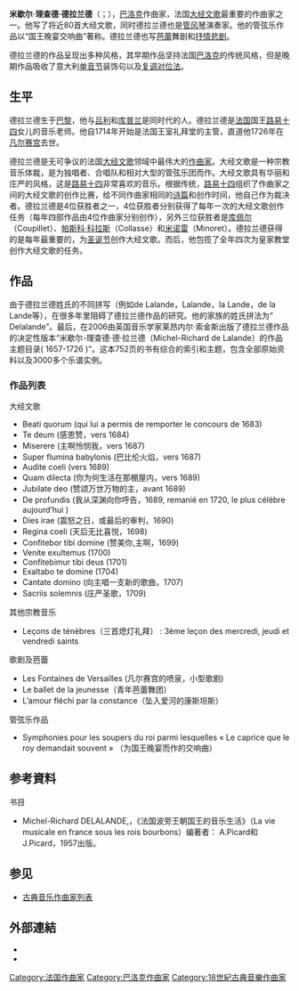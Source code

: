 {{Infobox classical
| 中文名       = 德拉兰德
| 画像         = La Lande gravure.jpg
| 附注         =      
| 原文名       = Michel Richard Delalande
| 国别         = 法国    
| 出生日期     = 1657年
| 出生地       = 巴黎
| 逝世日期     = 1726年6月18日（68-69歲）
| 逝世地       = 凡尔赛
| 所属时期     = 巴洛克
| 所属乐派     =  
| 擅长作品类型 = 经文歌，歌剧
| 代表作       = 歌剧《坠入爱河的康斯坦斯》，十余首大经文歌
| 师从         =
| 学生         = 
| 官方网站     = 
}}

'''米歇尔·理查德·德拉兰德'''（{{lang-fr|Michel Richard Delalande}}；{{bd|1657年||1726年|6月18日|Delalande}}），[[巴洛克|巴洛克]]作曲家，法国[[大经文歌|大经文歌]]最重要的作曲家之一。他写了将近80首大经文歌，同时德拉兰德也是[[管风琴|管风琴]]演奏家。他的管弦乐作品以“国王晚宴交响曲”著称。德拉兰德也写[[芭蕾|芭蕾]]舞剧和[[抒情悲剧|抒情悲剧]]。

德拉兰德的作品呈现出多种风格，其早期作品坚持法国[[巴洛克|巴洛克]]的传统风格，但是晚期作品吸收了意大利[[单音节|单音节]]装饰句以及[[复调|复调]][[对位法|对位法]]。

== 生平 ==
德拉兰德生于[[巴黎|巴黎]]，他与[[吕利|吕利]]和[[库普兰|库普兰]]是同时代的人。德拉兰德是[[法国|法国]]国王[[路易十四|路易十四]]女儿的音乐老师。他自1714年开始是法国王室礼拜堂的主管，直道他1726年在[[凡尔赛宫|凡尔赛宫]]去世。 

德拉兰德是无可争议的法国[[大经文歌|大经文歌]]领域中最伟大的[[作曲家|作曲家]]。大经文歌是一种宗教音乐体裁，是为独唱者、合唱队和相对大型的管弦乐团而作。大经文歌具有华丽和庄严的风格，这是[[路易十四|路易十四]]非常喜欢的音乐。根据传统，[[路易十四|路易十四]]组织了作曲家之间的大经文歌的创作比赛，给不同作曲家相同的[[诗篇|诗篇]]和创作时间，他自己作为裁决者。德拉兰德是4位获胜者之一，4位获胜者分别获得了每年一次的大经文歌创作任务（每年四部作品由4位作曲家分别创作），另外三位获胜者是[[库佩尔|库佩尔]]（Coupillet）、[[帕斯科·科拉斯|帕斯科·科拉斯]]（Collasse）和[[米诺雷|米诺雷]]（Minoret）。德拉兰德获得的是每年最重要的，为[[圣诞节|圣诞节]]创作大经文歌。而后，他包揽了全年四次为皇家教堂创作大经文歌的任务。 

== 作品 ==
由于德拉兰德姓氏的不同拼写（例如de Lalande，Lalande，la Lande，de la Lande等），在很多年里阻碍了德拉兰德作品的研究。他的家族的姓氏拼法为“ Delalande”。最后，在2006由英国音乐学家莱昂内尔·索金斯出版了德拉兰德作品的决定性版本“米歇尔-理查德·德·拉兰德（Michel-Richard de Lalande）的作品主题目录( 1657-1726 )”。这本752页的书有综合的索引和主题，包含全部原始资料以及3000多个乐谱实例。 

=== 作品列表 ===
;大经文歌
* Beati quorum (qui lui a permis de remporter le concours de 1683)
* Te deum (感恩赞，vers 1684) 
* Miserere (主啊怜悯我，vers 1687) 
* Super flumina babylonis (巴比伦火焰，vers 1687) 
* Audite coeli (vers 1689) 
* Quam dilecta (你为何生活在那棚屋内，vers 1689) 
* Jubilate deo (赞颂万世万物的主，avant 1689) 
* De profundis (我从深渊向你呼告，1689, remanié en 1720, le plus célèbre aujourd’hui ) 
* Dies irae (震怒之日，或最后的审判，1690) 
* Regina coeli (天后无比喜悦，1698) 
* Confitebor tibi domine (赞美你,主啊，1699) 
* Venite exultemus (1700) 
* Confitebimur tibi deus (1701) 
* Exaltabo te domine (1704) 
* Cantate domino (向主唱一支新的歌曲，1707) 
* Sacriis solemnis (庄严圣歌，1709) 

;其他宗教音乐
* Leçons de ténèbres（三首熄灯礼拜） : 3ème leçon des mercredi, jeudi et vendredi saints 

;歌剧及芭蕾
* Les Fontaines de Versailles (凡尔赛宫的喷泉，小型歌剧) 
* Le ballet de la jeunesse（青年芭蕾舞团）
* L’amour fléchi par la constance（坠入爱河的康斯坦斯）

;管弦乐作品
* Symphonies pour les soupers du roi parmi lesquelles « Le caprice que le roy demandait souvent » （为国王晚宴而作的交响曲）

== 参考資料 ==
;书目
* Michel-Richard DELALANDE,，《法国波旁王朝国王的音乐生活》（La vie musicale en france sous les rois bourbons）编著者： A.Picard和J.Picard，1957出版。 

== 参见 ==
{{portal|古典音樂}}
* [[古典音乐作曲家列表|古典音乐作曲家列表]]

== 外部連結 ==
{{commons category}}
* {{ChoralWiki}}
* {{IMSLP|id=Lalande, Michel Richard de}}

{{Authority control}}

{{DEFAULTSORT:Delalande, Michel Richard}}
[[Category:法国作曲家|Category:法国作曲家]]
[[Category:巴洛克作曲家|Category:巴洛克作曲家]]
[[Category:18世紀古典音樂作曲家|Category:18世紀古典音樂作曲家]]